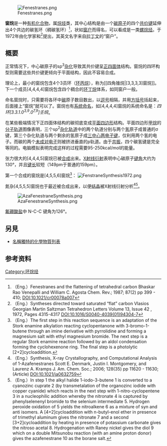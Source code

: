 [[File:Fenestranes.png|thumb]]

'''窗烷'''是一种[[有机化合物|有机化合物]]，属[[烷烃|烷烃]]类，其中心结构是由一个[[碳|碳原子]]的四个[[共价键|共价键]]延伸出4个共边的碳氢环（稠碳氢环）<ref>（Eng.）Fenestranes and the flattening of tetrahedral carbon Bhaskar Rao Venepalli and William C. Agosta Chem. Rev.; 1987; 87(2) pp 399 - 410; DOI:10.1021/cr00078a007</ref>，状如[[窗户|窗户]]而得名，可以看成是一类[[螺烷烃|螺烷烃]]。于1972年由化学家{{lang|en|Vlasios Georgian}}和{{lang|en|Martin Saltzman}}<ref>（Eng.）Syntheses directed toward saturated “flat” carbon Vlasios Georgian Martin Saltzman Tetrahedron Letters Volume 13, Issue 42 , 1972, Pages 4315-4317 DOI:10.1016/S0040-4039(01)94304-7</ref>提出，其英文名字{{lang|en|Fenestrane}}来自[[拉丁文|拉丁文]]的“窗户”。

==概要==
正常情况下，中心碳原子的sp<sup>3</sup>[[杂化|杂化]]导致其共价键呈[[正四面体|正四面体]]结构。窗烷的四环构型则需要这些共价键更倾向于平面结构，因此不容易合成。

理论上，最小的窗烷包含4个3员环（[[环丙烷|环丙烷]]），称为[[四角锥烷|[3,3,3,3]窗烷]]。下一个成员[4,4,4,4]窗烷包含四个稠合的[[环丁烷|环丁烷]]体系，如同窗户一般。

命名窗烷时，只需要将各环中[[碳|碳]]原子数目数出，以[[逗号|逗号]]相隔，并用[[方括号|方括号]]括起来，后面接上“窗烷”就可以了。窗烷也有[[IUPAC命名|系统命名]]，如[4,4,4,4]窗烷的系统命名是：''四环[3.3.1.0<sup>3,9</sup>.0<sup>7,9</sup>]壬烷''。

在某些极端情况下正四面体结构的碳彻底变成[[平面四边形|平面四边形]]结构。平面四边形[[甲烷|甲烷]]的[[分子轨道|分子轨道]]图像表明，三个sp<sup>2</sup>[[杂化轨道|杂化轨道]]中的两个轨道分别与两个[[氢|氢]]原子成普通的σ键，第三个杂化轨道与两个剩余的氢原子成[[三中心两电子键|三中心两电子键]]，仅利用两个氢的电子。而碳的两个[[未成对电子|未成对电子]]则被挤进垂直的p轨道。由于[[共振|共振]]，四个碳氢键是完全等同的。电脑模拟表明完成这样的过程需要95-250kcal/mol的能量。

张力很大的[4,4,4,5]窗烷已被[[有机合成|合成]]出来。[[X射线衍射|X射线衍射]]表明中心碳原子[[键角|键角]]大约为130°，并且[[键长|键长]]较短（149pm于普通的159pm）。

第一个合成的窗烷是[4,5,5,6]窗烷<ref>（Eng.）The first step in this reaction sequence is an adaptation of the Stork enamine alkylation reacting cyclopentanone with 3-bromo-1-butene through an imine derivative with pyrrolidine and forming a magnesium salt with ethyl magnesium bromide. The next step is a regular Stork enamine reaction followed by an aldol condensation forming the cyclohexenone ring. The final step is a photolytic [2+2]cycloaddition.</ref>：
[[File:FenstraneSynthesis1972.png|center]]

氮杂[4,5,5,5]窗烷也于最近被合成出来，以便[[结晶|结晶]]被X射线衍射分析<ref>（Eng.）Synthesis, X-ray Crystallography, and Computational Analysis of 1-Azafenestranes Scott E. Denmark, Justin I. Montgomery, and Laurenz A. Kramps J. Am. Chem. Soc.; 2006; 128(35) pp 11620 - 11630; (Article) DOI:10.1021/ja0632759</ref><ref>（Eng.）In step 1 the alkyl halide 1-iodo-3-butene 1 is converted to a cyanozinc cuprate 2 (by transmetalation of the organozinc iodide with copper cyanide) which reacts in the next step with 1-nitro-cyclopentene 3 in a nucleophilic addition whereby the nitronate 4 is captured by phenylselenenyl bromide to the selenium intermediate 5. Hydrogen peroxide oxidation of 5 yields the nitroalkene 6 as a mixture of syn and anti isomers. A [4+2]cycloaddition with n-butyl-enol ether in presence of trimethyl aluminum gives the nitronate 7 and a second [3+2]cycloaddition by heating in presence of potassium carbonate gives the nitroso acetal 8. Hydrogenation with Raney nickel gives the diol 9 which on a double Mitsunobu reaction (with an amine proton donor) gives the azafenestrane 10 as the borane salt.
</ref>。

[[File:AzaFenestraneSynthesis.png|center]]

[[氟硼酸盐|氟硼酸盐]]中 N-C-C 键角为126°。

==另見==
* [[名稱獨特的化學物質列表|名稱獨特的化學物質列表]]

==参考资料==
{{reflist}}
 
[[Category:环烷烃|Category:环烷烃]]
